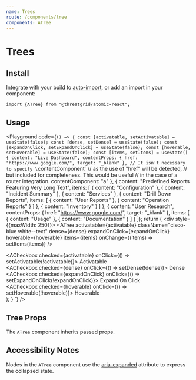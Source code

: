 ```yaml
---
name: Trees
route: /components/tree
components: ATree
---
```



# Trees

## Install

Integrate with your build to [auto-import](/#integrating), or add an import in your component:

```
import {ATree} from "@threatgrid/atomic-react";
```

## Usage

<Playground
  code={`() => {
  const [activatable, setActivatable] = useState(false);
  const [dense, setDense] = useState(false);
  const [expandOnClick, setExpandOnClick] = useState(false);
  const [hoverable, setHoverable] = useState(false);
  const [items, setItems] = useState([
    {
      content: "Live Dashboard",
      contentProps: {
        href: "https://www.google.com/",
        target: "_blank"
      },
      // It isn't necessary to specify \`contentComponent\`
      // as the use of "href" will be detected,
      // but included for completeness. This would be useful
      // in the case of a router integration.
      contentComponent: "a"
    },
    {
      content: "Predefined Reports Featuring Very Long Text",
      items: [
        {
          content: "Configuration"
        },
        {
          content: "Incident Summary"
        },
        {
          content: "Services"
        },
        {
          content: "Drill Down Reports",
          items: [
            {
              content: "User Reports"
            },
            {
              content: "Operation Reports"
            }
          ]
        },
        {
          content: "Inventory"
        }
      ]
    },
    {
      content: "User Research",
      contentProps: {
        href: "https://www.google.com/",
        target: "_blank"
      },
      items: [
        {
          content: "Usage"
        },
        {
          content: "Documentation"
        }
      ]
    }
  ]);
  return (
    <div style={{maxWidth: 250}}>
      <ATree
        activatable={activatable}
        className="cisco-blue white--text"
        dense={dense}
        expandOnClick={expandOnClick}
        hoverable={hoverable}
        items={items}
        onChange={(items) => setItems(items)}
      />
      <ADivider />
      <div>
        <ACheckbox
          checked={activatable}
          onClick={() => setActivatable(!activatable)}>
          Activatable
        </ACheckbox>
      </div>
      <div>
        <ACheckbox checked={dense} onClick={() => setDense(!dense)}>
          Dense
        </ACheckbox>
      </div>
      <div>
        <ACheckbox
          checked={expandOnClick}
          onClick={() => setExpandOnClick(!expandOnClick)}>
          Expand On Click
        </ACheckbox>
      </div>
      <div>
        <ACheckbox
          checked={hoverable}
          onClick={() => setHoverable(!hoverable)}>
          Hoverable
        </ACheckbox>
      </div>
    </div>
  );
}
`}
/>

## Tree Props

The `ATree` component inherits passed props.

<Props of="ATree" />

## Accessibility Notes

Nodes in the `ATree` component use the [aria-expanded](https://www.w3.org/TR/wai-aria/#aria-expanded) attribute to express the collapsed state.
